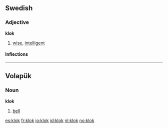 ==Swedish==
===Adjective===
'''klok'''
# [[wise]], [[intelligent]]
====Inflections====
{{sv-adj|klok|klokt|kloke|kloka|klokare|klokaste|klokaste|klokast}}



----

== Volapük == 

===Noun===
'''klok'''
 
# [[bell]]

[[es:klok]]
[[fr:klok]]
[[io:klok]]
[[id:klok]]
[[nl:klok]]
[[no:klok]]